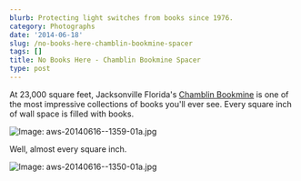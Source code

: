 ```yaml
---
blurb: Protecting light switches from books since 1976.
category: Photographs
date: '2014-06-18'
slug: /no-books-here-chamblin-bookmine-spacer
tags: []
title: No Books Here - Chamblin Bookmine Spacer
type: post
---
```



At 23,000 square feet, Jacksonville Florida's [Chamblin Bookmine](http://www.chamblinbookmine.com/default.aspx) is one of the most impressive collections of books you'll ever see. Every square inch of wall space is filled with books.

![Image: aws-20140616--1359-01a.jpg](/aws-20140616--1359-01a.jpg)

Well, almost every square inch.

![Image: aws-20140616--1350-01a.jpg](/aws-20140616--1350-01a.jpg)
